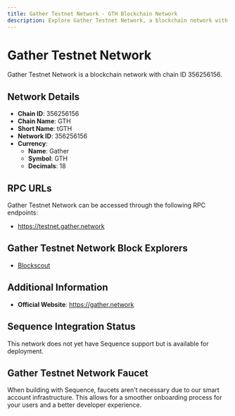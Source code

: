 ```yaml
--- 
title: Gather Testnet Network - GTH Blockchain Network
description: Explore Gather Testnet Network, a blockchain network with chain ID 356256156. Learn about its native currency, Gather, and how to interact with the network.
---
```


# Gather Testnet Network

Gather Testnet Network is a blockchain network with chain ID 356256156.

## Network Details

- **Chain ID**: 356256156
- **Chain Name**: GTH
- **Short Name**: tGTH
- **Network ID**: 356256156
- **Currency**: 
  - **Name**: Gather
  - **Symbol**: GTH
  - **Decimals**: 18

## RPC URLs

Gather Testnet Network can be accessed through the following RPC endpoints:

- https://testnet.gather.network

## Gather Testnet Network Block Explorers

- [Blockscout](https://testnet-explorer.gather.network)

## Additional Information

- **Official Website**: https://gather.network

## Sequence Integration Status

This network does not yet have Sequence support but is available for deployment.

## Gather Testnet Network Faucet

When building with Sequence, faucets aren't necessary due to our smart account infrastructure. This allows for a smoother onboarding process for your users and a better developer experience.
